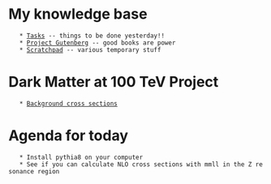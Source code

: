 = My knowledge base =
    * [[Tasks]] -- things to be done yesterday!!
    * [[Project Gutenberg]] -- good books are power
    * [[Scratchpad]] -- various temporary stuff

= Dark Matter at 100 TeV Project =
    * [[Background cross sections]]

= Agenda for today =
    * Install pythia8 on your computer
    * See if you can calculate NLO cross sections with mmll in the Z resonance region
